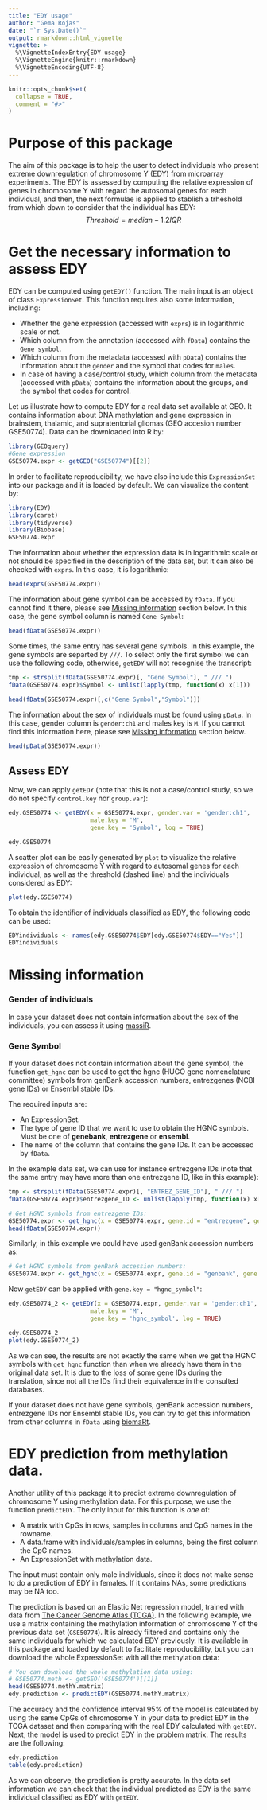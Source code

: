 ```yaml
---
title: "EDY usage"
author: "Gema Rojas"
date: "`r Sys.Date()`"
output: rmarkdown::html_vignette
vignette: >
  %\VignetteIndexEntry{EDY usage}
  %\VignetteEngine{knitr::rmarkdown}
  %\VignetteEncoding{UTF-8}
---
```


```r
knitr::opts_chunk$set(
  collapse = TRUE,
  comment = "#>"
)
```

# Purpose of this package

The aim of this package is to help the user to detect individuals who present extreme downregulation of chromosome Y (EDY) from microarray experiments. The EDY is assessed by computing the relative expression of genes in chromosome Y with regard the autosomal genes for each individual, and then, the next formulae is applied to stablish a trheshold from which down to consider that the individual has EDY:
$$Threshold = median - 1.2IQR$$

# Get the necessary information to assess EDY

EDY can be computed using `getEDY()` function. The main input is an object of class `ExpressionSet`. This function requires also some information, including:

- Whether the gene expression (accessed with `exprs`) is in logarithmic scale or not. 
- Which column from the annotation (accessed with `fData`) contains the `Gene symbol`.
- Which column from the metadata (accessed with `pData`) contains the information about the `gender` and the symbol that codes for `males`.
- In case of having a case/control study, which column from the metadata (accessed with `pData`) contains the information about the groups, and the symbol that codes for control. 

Let us illustrate how to compute EDY for a real data set available at GEO. It contains information about DNA methylation and gene expression in brainstem, thalamic, and supratentorial gliomas (GEO accesion number GSE50774). Data can be downloaded into R by:

```r
library(GEOquery)
#Gene expression
GSE50774.expr <- getGEO("GSE50774")[[2]]
```

In order to facilitate reproducibility, we have also include this `ExpressionSet` into our package and it is loaded by default. We can visualize the content by:

```r
library(EDY)
library(caret)
library(tidyverse)
library(Biobase)
GSE50774.expr
```


The information about whether the expression data is in logarithmic scale or not should be specified in the description of the data set, but it can also be checked with `exprs`. In this case, it is logarithmic: 

```r
head(exprs(GSE50774.expr))
```

The information about gene symbol can be accessed by `fData`. If you cannot find it there, please see [Missing information](#missing-information) section below. In this case, the gene symbol column is named `Gene Symbol`:

```r
head(fData(GSE50774.expr))
```


Some times, the same entry has several gene symbols. In this example, the gene symbols are separted by ` /// `. To select only the first symbol we can use the following code, otherwise, `getEDY` will not recognise the transcript:

```r
tmp <- strsplit(fData(GSE50774.expr)[, "Gene Symbol"], " /// ")
fData(GSE50774.expr)$Symbol <- unlist(lapply(tmp, function(x) x[1]))

head(fData(GSE50774.expr)[,c("Gene Symbol","Symbol")])
```

The information about the sex of individuals must be found using `pData`. In this case, gender column is `gender:ch1` and males key is `M`. If you cannot find this information here, please see [Missing information](#missing-information) section below.

```r
head(pData(GSE50774.expr))
```


## Assess EDY

Now, we can apply `getEDY` (note that this is not a case/control study, so we do not specify `control.key` nor `group.var`):

```r
edy.GSE50774 <- getEDY(x = GSE50774.expr, gender.var = 'gender:ch1',
                       male.key = 'M', 
                       gene.key = 'Symbol', log = TRUE)

edy.GSE50774
```

A scatter plot can be easily generated by `plot` to visualize the relative expression of chromosome Y with regard to autosomal genes for each individual, as well as the threshold (dashed line) and the individuals considered as EDY:

```r
plot(edy.GSE50774)
```

To obtain the identifier of individuals classified as EDY, the following code can be used:

```r
EDYindividuals <- names(edy.GSE50774$EDY[edy.GSE50774$EDY=="Yes"])
EDYindividuals
```


# Missing information

### Gender of individuals

In case your dataset does not contain information about the sex of the individuals, you can assess it using [massiR].

### Gene Symbol

If your dataset does not contain information about the gene symbol, the function `get_hgnc` can be used to get the hgnc (HUGO gene nomenclature committee) symbols from genBank accession numbers, entrezgenes (NCBI gene IDs) or Ensembl stable IDs. 

The required inputs are:

- An ExpressionSet.
- The type of gene ID that we want to use to obtain the HGNC symbols. Must be one of **genebank**, **entrezgene** or **ensembl**.
- The name of the column that contains the gene IDs. It can be accessed by `fData`.

In the example data set, we can use for instance entrezgene IDs (note that the same entry may have more than one entrezgene ID, like in this example):

```r
tmp <- strsplit(fData(GSE50774.expr)[, "ENTREZ_GENE_ID"], " /// ")
fData(GSE50774.expr)$entrezgene_ID <- unlist(lapply(tmp, function(x) x[1]))

# Get HGNC symbols from entrezgene IDs:
GSE50774.expr <- get_hgnc(x = GSE50774.expr, gene.id = "entrezgene", gene.col = "entrezgene_ID")
head(fData(GSE50774.expr))
```

Similarly, in this example we could have used genBank accession numbers as:

```r
# Get HGNC symbols from genBank accession numbers:
GSE50774.expr <- get_hgnc(x = GSE50774.expr, gene.id = "genbank", gene.col = "GB_ACC")
```

Now `getEDY` can be applied with `gene.key = "hgnc_symbol"`:

```r
edy.GSE50774_2 <- getEDY(x = GSE50774.expr, gender.var = 'gender:ch1',
                       male.key = 'M', 
                       gene.key = 'hgnc_symbol', log = TRUE)

edy.GSE50774_2
plot(edy.GSE50774_2)
```

As we can see, the results are not exactly the same when we get the HGNC symbols with `get_hgnc` function than when we already have them in the original data set. It is due to the loss of some gene IDs during the translation, since not all the IDs find their equivalence in the consulted databases.


If your dataset does not have gene symbols, genBank accession numbers, entrezgene IDs nor Ensembl stable IDs, you can try to get this information from other columns in `fData` using [biomaRt].

# EDY prediction from methylation data.

Another utility of this package it to predict extreme downregulation of chromosome Y using methylation data. For this purpose, we use the function `predictEDY`. The only input for this function is *one* of: 

- A matrix with CpGs in rows, samples in columns and CpG names in the rowname.
- A data.frame with individuals/samples in columns, being the first column the CpG names.
- An ExpressionSet with methylation data.

The input must contain only male individuals, since it does not make sense to do a prediction of EDY in females. If it contains NAs, some predictions may be NA too. 

The prediction is based on an Elastic Net regression model, trained with data from [The Cancer Genome Atlas (TCGA)]. In the following example, we use a matrix containing the methylation information of chromosome Y of the previous data set (`GSE50774`). It is already filtered and contains only the same individuals for which we calculated EDY previously. It is available in this package and loaded by default to facilitate reproducibility, but you can download the whole ExpressionSet with all the methylation data:

```r
# You can download the whole methylation data using:
# GSE50774.meth <- getGEO('GSE50774')[[1]]
head(GSE50774.methY.matrix)
edy.prediction <- predictEDY(GSE50774.methY.matrix)
```
The accuracy and the confidence interval 95% of the model is calculated by using the same CpGs of chromosome Y in your data to predict EDY in the TCGA dataset and then comparing with the real EDY calculated with `getEDY`. Next, the model is used to predict EDY in the problem matrix. The results are the following:

```r
edy.prediction
table(edy.prediction)
```

As we can observe, the prediction is pretty accurate. In the data set information we can check that the individual predicted as EDY is the same individual classified as EDY with `getEDY`.

[massiR]: https://bioconductor.org/packages/release/bioc/html/massiR.html
[biomaRt]: https://bioconductor.org/packages/release/bioc/html/biomaRt.html
[The Cancer Genome Atlas (TCGA)]: https://www.cancer.gov/about-nci/organization/ccg/research/structural-genomics/tcga
